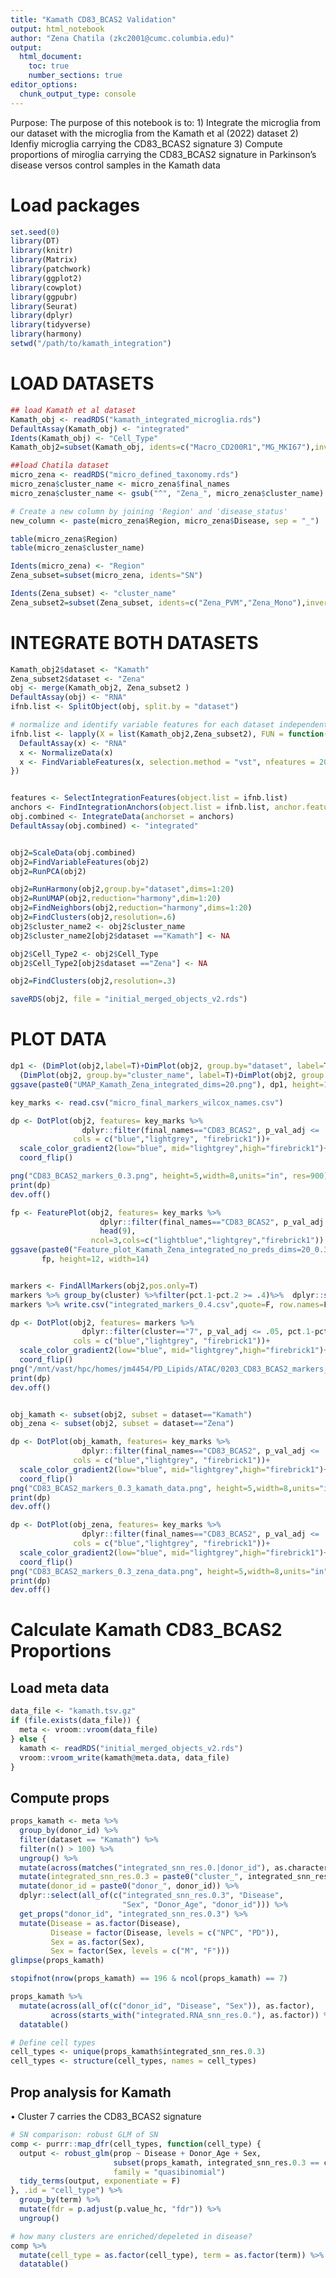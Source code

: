 ```yaml
---
title: "Kamath CD83_BCAS2 Validation"
output: html_notebook
author: "Zena Chatila (zkc2001@cumc.columbia.edu)"
output:
  html_document: 
    toc: true
    number_sections: true
editor_options:
  chunk_output_type: console
---
```

Purpose: The purpose of this notebook is to:
1) Integrate the microglia from our dataset with the microglia from the Kamath et al (2022) dataset
2) Idenfiy microglia carrying the CD83_BCAS2 signature
3) Compute proportions of miroglia carrying the CD83_BCAS2 signature in Parkinson's disease versos control samples in the Kamath data

# Load packages
```r
set.seed(0)
library(DT)
library(knitr)
library(Matrix)
library(patchwork)
library(ggplot2)
library(cowplot)
library(ggpubr)
library(Seurat)
library(dplyr)
library(tidyverse)
library(harmony)
setwd("/path/to/kamath_integration")
```

# LOAD DATASETS
```r
## load Kamath et al dataset
Kamath_obj <- readRDS("kamath_integrated_microglia.rds")
DefaultAssay(Kamath_obj) <- "integrated"
Idents(Kamath_obj) <- "Cell_Type"
Kamath_obj2=subset(Kamath_obj, idents=c("Macro_CD200R1","MG_MKI67"),invert=T)

##load Chatila dataset
micro_zena <- readRDS("micro_defined_taxonomy.rds")
micro_zena$cluster_name <- micro_zena$final_names
micro_zena$cluster_name <- gsub("^", "Zena_", micro_zena$cluster_name)

# Create a new column by joining 'Region' and 'disease_status'
new_column <- paste(micro_zena$Region, micro_zena$Disease, sep = "_")

table(micro_zena$Region)
table(micro_zena$cluster_name)

Idents(micro_zena) <- "Region"
Zena_subset=subset(micro_zena, idents="SN")

Idents(Zena_subset) <- "cluster_name"
Zena_subset2=subset(Zena_subset, idents=c("Zena_PVM","Zena_Mono"),invert=T)
```

# INTEGRATE BOTH DATASETS
```r
Kamath_obj2$dataset <- "Kamath"
Zena_subset2$dataset <- "Zena"
obj <- merge(Kamath_obj2, Zena_subset2 )
DefaultAssay(obj) <- "RNA"
ifnb.list <- SplitObject(obj, split.by = "dataset")

# normalize and identify variable features for each dataset independently
ifnb.list <- lapply(X = list(Kamath_obj2,Zena_subset2), FUN = function(x) {
  DefaultAssay(x) <- "RNA"
  x <- NormalizeData(x)
  x <- FindVariableFeatures(x, selection.method = "vst", nfeatures = 2000)
})


features <- SelectIntegrationFeatures(object.list = ifnb.list)
anchors <- FindIntegrationAnchors(object.list = ifnb.list, anchor.features = features)
obj.combined <- IntegrateData(anchorset = anchors)
DefaultAssay(obj.combined) <- "integrated"


obj2=ScaleData(obj.combined)
obj2=FindVariableFeatures(obj2)
obj2=RunPCA(obj2)

obj2=RunHarmony(obj2,group.by="dataset",dims=1:20)
obj2=RunUMAP(obj2,reduction="harmony",dim=1:20)
obj2=FindNeighbors(obj2,reduction="harmony",dims=1:20)
obj2=FindClusters(obj2,resolution=.6)
obj2$cluster_name2 <- obj2$cluster_name
obj2$cluster_name2[obj2$dataset =="Kamath"] <- NA

obj2$Cell_Type2 <- obj2$Cell_Type
obj2$Cell_Type2[obj2$dataset =="Zena"] <- NA

obj2=FindClusters(obj2,resolution=.3)

saveRDS(obj2, file = "initial_merged_objects_v2.rds")
```

# PLOT DATA
```r
dp1 <- (DimPlot(obj2,label=T)+DimPlot(obj2, group.by="dataset", label=T))/
  (DimPlot(obj2, group.by="cluster_name", label=T)+DimPlot(obj2, group.by="Cell_Type", label=T))
ggsave(paste0("UMAP_Kamath_Zena_integrated_dims=20.png"), dp1, height=12, width=14)

key_marks <- read.csv("micro_final_markers_wilcox_names.csv")

dp <- DotPlot(obj2, features= key_marks %>%
                dplyr::filter(final_names=="CD83_BCAS2", p_val_adj <= .05, pct.1-pct.2>=.4) %>% arrange(desc(pct.1-pct.2)) %>% dplyr::pull(gene),
              cols = c("blue","lightgrey", "firebrick1"))+
  scale_color_gradient2(low="blue", mid="lightgrey",high="firebrick1")+
  coord_flip()

png("CD83_BCAS2_markers_0.3.png", height=5,width=8,units="in", res=900)
print(dp)
dev.off()

fp <- FeaturePlot(obj2, features= key_marks %>%
                    dplyr::filter(final_names=="CD83_BCAS2", p_val_adj <= .05, pct.1-pct.2>=.4) %>% arrange(desc(pct.1-pct.2)) %>% dplyr::pull(gene) %>%
                    head(9),
                  ncol=3,cols=c("lightblue","lightgrey","firebrick1"))
ggsave(paste0("Feature_plot_Kamath_Zena_integrated_no_preds_dims=20_0.3.png"),
       fp, height=12, width=14)


markers <- FindAllMarkers(obj2,pos.only=T)
markers %>% group_by(cluster) %>%filter(pct.1-pct.2 >= .4)%>%  dplyr::summarize(n = dplyr::n())
markers %>% write.csv("integrated_markers_0.4.csv",quote=F, row.names=F)

dp <- DotPlot(obj2, features= markers %>%
                dplyr::filter(cluster=="7", p_val_adj <= .05, pct.1-pct.2>=.3) %>% arrange(desc(pct.1-pct.2)) %>% dplyr::pull(gene),
              cols = c("blue","lightgrey", "firebrick1"))+
  scale_color_gradient2(low="blue", mid="lightgrey",high="firebrick1")+
  coord_flip()
png("/mnt/vast/hpc/homes/jm4454/PD_Lipids/ATAC/0203_CD83_BCAS2_markers_0.3_cluster_7_top_markers.png", height=5,width=8,units="in", res=900)
print(dp)
dev.off()


obj_kamath <- subset(obj2, subset = dataset=="Kamath")
obj_zena <- subset(obj2, subset = dataset=="Zena")

dp <- DotPlot(obj_kamath, features= key_marks %>%
                dplyr::filter(final_names=="CD83_BCAS2", p_val_adj <= .05, pct.1-pct.2>=.4) %>% arrange(desc(pct.1-pct.2)) %>% dplyr::pull(gene),
              cols = c("blue","lightgrey", "firebrick1"))+
  scale_color_gradient2(low="blue", mid="lightgrey",high="firebrick1")+
  coord_flip()
png("CD83_BCAS2_markers_0.3_kamath_data.png", height=5,width=8,units="in", res=900)
print(dp)
dev.off()

dp <- DotPlot(obj_zena, features= key_marks %>%
                dplyr::filter(final_names=="CD83_BCAS2", p_val_adj <= .05, pct.1-pct.2>=.4) %>% arrange(desc(pct.1-pct.2)) %>% dplyr::pull(gene),
              cols = c("blue","lightgrey", "firebrick1"))+
  scale_color_gradient2(low="blue", mid="lightgrey",high="firebrick1")+
  coord_flip()
png("CD83_BCAS2_markers_0.3_zena_data.png", height=5,width=8,units="in", res=900)
print(dp)
dev.off()
```

# Calculate Kamath CD83_BCAS2 Proportions
## Load meta data
```r
data_file <- "kamath.tsv.gz"
if (file.exists(data_file)) {
  meta <- vroom::vroom(data_file)
} else {
  kamath <- readRDS("initial_merged_objects_v2.rds")
  vroom::vroom_write(kamath@meta.data, data_file)
}
```

## Compute props
```r
props_kamath <- meta %>%
  group_by(donor_id) %>%
  filter(dataset == "Kamath") %>%
  filter(n() > 100) %>%
  ungroup() %>%
  mutate(across(matches("integrated_snn_res.0.|donor_id"), as.character)) %>%
  mutate(integrated_snn_res.0.3 = paste0("cluster_", integrated_snn_res.0.3)) %>%
  mutate(donor_id = paste0("donor_", donor_id)) %>%
  dplyr::select(all_of(c("integrated_snn_res.0.3", "Disease",
                         "Sex", "Donor_Age", "donor_id"))) %>%
  get_props("donor_id", "integrated_snn_res.0.3") %>%
  mutate(Disease = as.factor(Disease),
         Disease = factor(Disease, levels = c("NPC", "PD")),
         Sex = as.factor(Sex),
         Sex = factor(Sex, levels = c("M", "F")))
glimpse(props_kamath)

stopifnot(nrow(props_kamath) == 196 & ncol(props_kamath) == 7)

props_kamath %>%
  mutate(across(all_of(c("donor_id", "Disease", "Sex")), as.factor),
         across(starts_with("integrated.RNA_snn_res.0."), as.factor)) %>%
  datatable()

# Define cell types
cell_types <- unique(props_kamath$integrated_snn_res.0.3)
cell_types <- structure(cell_types, names = cell_types)

```

## Prop analysis for Kamath
• Cluster 7 carries the CD83_BCAS2 signature
```r
# SN comparison: robust GLM of SN
comp <- purrr::map_dfr(cell_types, function(cell_type) {
  output <- robust_glm(prop ~ Disease + Donor_Age + Sex,
                       subset(props_kamath, integrated_snn_res.0.3 == cell_type),
                       family = "quasibinomial")
  tidy_terms(output, exponentiate = F)
}, .id = "cell_type") %>%
  group_by(term) %>%
  mutate(fdr = p.adjust(p.value_hc, "fdr")) %>%
  ungroup()

# how many clusters are enriched/depeleted in disease?
comp %>%
  mutate(cell_type = as.factor(cell_type), term = as.factor(term)) %>%
  datatable()
```
